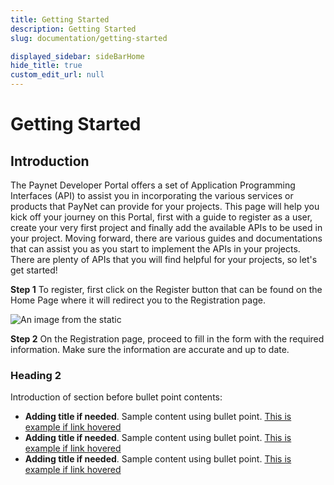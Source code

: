```yaml
---
title: Getting Started
description: Getting Started
slug: documentation/getting-started

displayed_sidebar: sideBarHome
hide_title: true
custom_edit_url: null
---
```



<Breadcrumbs/>

# Getting Started

## Introduction

The Paynet Developer Portal offers a set of Application Programming Interfaces (API) to assist 
you in incorporating the various services or products that PayNet can provide for your projects. 
This page will help you kick off your journey on this Portal, first with a guide to register as a user, 
create your very first project and finally add the available APIs to be used in your project. 
Moving forward, there are various guides and documentations that can assist you as you start to implement the APIs in your projects. There are plenty of APIs that you will find helpful for your projects, so let's get started!

**Step 1** To register, first click on the Register button that can be found on the Home Page where it will redirect you to the Registration page.

![An image from the static](/img/example-image.png)

**Step 2** On the Registration page, proceed to fill in the form with the required information. Make sure the information are accurate and up to date.

### Heading 2

Introduction of section before bullet point contents:

- **Adding title if needed**. Sample content using bullet point. <a href="/fi-server" className="t14sm-t16lg blue-link bold">This is example if link hovered</a>  
- **Adding title if needed**. Sample content using bullet point. <a href="/fi-server" className="t14sm-t16lg blue-link bold">This is example if link hovered</a>  
- **Adding title if needed**. Sample content using bullet point. <a href="/fi-server" className="t14sm-t16lg blue-link bold">This is example if link hovered</a>  
